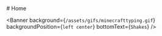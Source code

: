 
<div style={{textAlign: `center`, display: `none`}}>
  # Home
</div>

<Banner 
  background={`/assets/gifs/minecrafttyping.gif`} 
  backgroundPosition={`left center`} 
  bottomText={`Shakes`} 
/>